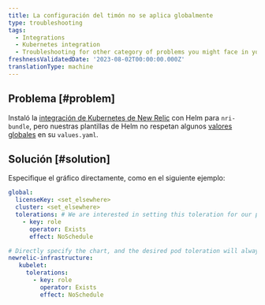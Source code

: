 ```yaml
---
title: La configuración del timón no se aplica globalmente
type: troubleshooting
tags:
  - Integrations
  - Kubernetes integration
  - Troubleshooting for other category of problems you might face in your New Relic Kubernetes integration.
freshnessValidatedDate: '2023-08-02T00:00:00.000Z'
translationType: machine
---
```


## Problema [#problem]

Instaló la [integración de Kubernetes de New Relic](/install/kubernetes/?dropdown1=helm) con Helm para `nri-bundle`, pero nuestras plantillas de Helm no respetan algunos [valores globales](https://github.com/newrelic/helm-charts/tree/master/charts/nri-bundle#values) en su `values.yaml`.

## Solución [#solution]

Especifique el gráfico directamente, como en el siguiente ejemplo:

```yml
global: 
  licenseKey: <set_elsewhere>
  cluster: <set_elsewhere>
  tolerations: # We are interested in setting this toleration for our pods, but the global value is not respected for some reason 
    - key: role
      operator: Exists
      effect: NoSchedule

# Directly specify the chart, and the desired pod toleration will always be respected
newrelic-infrastructure: 
   kubelet: 
     tolerations: 
       - key: role
         operator: Exists
         effect: NoSchedule 
```